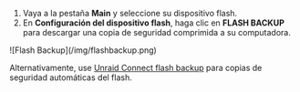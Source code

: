 1. Vaya a la pestaña **Main** y seleccione su dispositivo flash.
2. En **Configuración del dispositivo flash**, haga clic en **FLASH BACKUP** para descargar una copia de seguridad comprimida a su computadora.

<div style={{ margen: 'auto', maxAnchura: '600px', display: 'flex', flexDirection: 'columna', alignItems: 'centro' }}>
  ![Flash Backup](/img/flashbackup.png)
</div>

Alternativamente, use [Unraid Connect flash backup](../../../../unraid-connect/automated-flash-backup.mdx) para copias de seguridad automáticas del flash.
